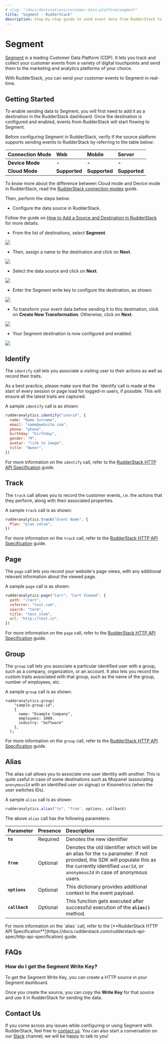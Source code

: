 ```yaml
---
# slug: "/docs/destinations/customer-data-platform/segment"
title: "Segment - RudderStack"
description: Step-by-step guide to send event data from RudderStack to Segment.
---
```


# Segment

[Segment](http://segment.com/) is a leading Customer Data Platform \(CDP\). It lets you track and collect your customer events from a variety of digital touchpoints and send them to the marketing and analytics platforms of your choice.

With RudderStack, you can send your customer events to Segment in real-time.

## Getting Started

To enable sending data to Segment, you will first need to add it as a destination in the RudderStack dashboard. Once the destination is configured and enabled, events from RudderStack will start flowing to Segment.

Before configuring Segment in RudderStack, verify if the source platform supports sending events to RudderStack by referring to the table below:

| **Connection Mode** | **Web**       | **Mobile**    | **Server**    |
| :------------------ | :------------ | :------------ | :------------ |
| **Device Mode**     | **-**         | **-**         | **-**         |
| **Cloud Mode**      | **Supported** | **Supported** | **Supported** |

<div class="infoBlock">
To know more about the difference between Cloud mode and Device mode in RudderStack, read the <a href="../../get-started/rudderstack-connection-modes">RudderStack connection modes</a> guide.

</div>

Then, perform the steps below:

- Configure the data source in RudderStack.

<div class="infoBlock">
Follow the guide on <a href="../connections/adding-source-and-destination-rudderstack">How to Add a Source and Destination in RudderStack</a> for more details.

</div>

- From the list of destinations, select **Segment**.

<img src="../../../images/assets/2 (27).png" />

- Then, assign a name to the destination and click on **Next**.

<img src="../../../images/assets/3 (24).png" />

- Select the data source and click on **Next**.

<img src="../../../images/assets/4 (23).png" />

- Enter the Segment write key to configure the destination, as shown:

<img src="../../../images/assets/5 (22).png" />

- To transform your event data before sending it to this destination, click on **Create New Transformation**. Otherwise, click on **Next**.

<img src="../../../images/assets/6 (20).png" />

- Your Segment destination is now configured and enabled.

<img src="../../../images/assets/7 (15).png" />

## Identify

The `identify` call lets you associate a visiting user to their actions as well as record their traits.

<div class="infoBlock">
As a best practice, please make sure that the `identify`call is made at the start of every session or page load for logged-in users, if possible. This will ensure all the latest traits are captured.

</div>

A sample `identify` call is as shown:

```javascript
rudderanalytics.identify("userid", {
  name: "Name Surname",
  email: "name@website.com",
  phone: "phone",
  birthday: "birthday",
  gender: "M",
  avatar: "link to image",
  title: "Owner",
})
```

<div class="infoBlock">
For more information on the <code class="inline-code">identify</code> call, refer to the <a href="../../rudderstack-api/http-api-specification">RudderStack HTTP API Specification</a> guide.

</div>

## Track

The `track` call allows you to record the customer events, i.e. the actions that they perform, along with their associated properties.

A sample `track` call is as shown:

```javascript
rudderanalytics.track("Event Name", {
  Plan: "plan value",
})
```

<div class="infoBlock">
For more information on the <code class="inline-code">track</code> call, refer to the <a href="../../rudderstack-api/http-api-specification">RudderStack HTTP API Specification</a> guide.

</div>

## Page

The `page` call lets you record your website's page views, with any additional relevant information about the viewed page.

A sample `page` call is as shown:

```javascript
rudderanalytics.page("Cart", "Cart Viewed", {
  path: "/cart",
  referrer: "test.com",
  search: "term",
  title: "test_item",
  url: "http://test.in",
})
```

<div class="infoBlock">
For more information on the <code class="inline-code">page</code> call, refer to the <a href="../../rudderstack-api/http-api-specification">RudderStack HTTP API Specification</a> guide.

</div>

## Group

The `group` call lets you associate a particular identified user with a group, such as a company, organization, or an account. It also lets you record the custom traits associated with that group, such as the name of the group, number of employees, etc.

A sample `group` call is as shown:

```text
rudderanalytics.group(
    "sample-group-id",
    {
      name: "Example Company",
      employees: 1000,
      industry: "Software"
    },
  );
```

<div class="infoBlock">
For more information on the <code class="inline-code">group</code> call, refer to the <a href="../../rudderstack-api/http-api-specification">RudderStack HTTP API Specification</a> guide.

</div>

## Alias

The alias call allows you to associate one user identity with another. This is quite useful in case of some destinations such as Mixpanel \(associating `anonymousId` with an identified user on signup\) or Kissmetrics \(when the user switches IDs\).

A sample `alias` call is as shown:

```javascript
rudderanalytics.alias("to", "from", options, callback)
```

The above `alias` call has the following parameters:

| **Parameter**  | **Presence** | **Description**                                                                                                                                                                                          |
| :------------- | :----------- | :------------------------------------------------------------------------------------------------------------------------------------------------------------------------------------------------------- |
| **`to`**       | Required     | Denotes the new identifier                                                                                                                                                                               |
| **`from`**     | Optional     | Denotes the old identifier which will be an alias for the `to` parameter. If not provided, the SDK will populate this as the currently identified `userId`, or `anonymousId` in case of anonymous users. |
| **`options`**  | Optional     | This dictionary provides additional context to the event payload.                                                                                                                                        |
| **`callback`** | Optional     | This function gets executed after successful execution of the **`alias()`** method.                                                                                                                      |

<div class="infoBlock">
For more information on the `alias` call, refer to the [**RudderStack HTTP API Specification**](https://docs.rudderstack.com/rudderstack-api-spec/http-api-specification) guide.

</div>

## FAQs

### How do I get the Segment Write Key?

To get the Segment Write Key, you can create a HTTP source in your Segment dashboard.

Once you create the source, you can copy the **Write Key** for that source and use it in RudderStack for sending the data.

## Contact Us

If you come across any issues while configuring or using Segment with RudderStack, feel free to [contact us](mailto:%20docs@rudderstack.com). You can also start a conversation on our [Slack](https://resources.rudderstack.com/join-rudderstack-slack) channel; we will be happy to talk to you!
